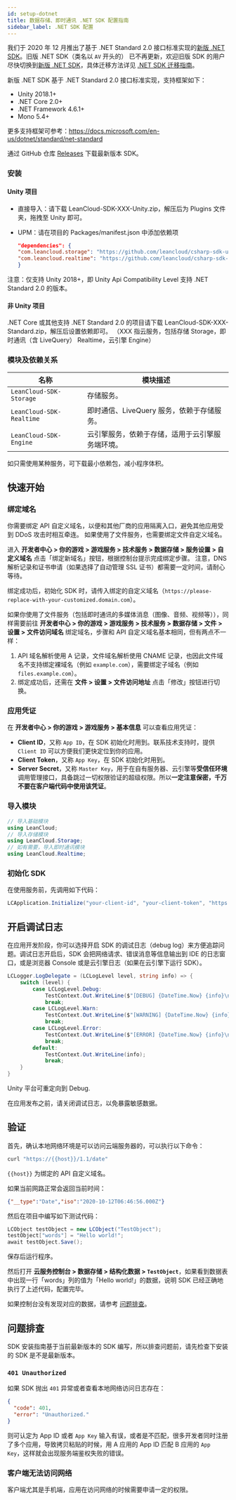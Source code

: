 ```yaml
---
id: setup-dotnet
title: 数据存储、即时通讯 .NET SDK 配置指南
sidebar_label: .NET SDK 配置
---
```




我们于 2020 年 12 月推出了基于 .NET Standard 2.0 接口标准实现的[新版 .NET SDK](https://github.com/leancloud/csharp-sdk)。旧版 .NET SDK（类名以 `AV` 开头的） 已不再更新，欢迎旧版 SDK 的用户尽快切换到[新版 .NET SDK](https://github.com/leancloud/csharp-sdk)，具体迁移方法详见 [.NET SDK 迁移指南]。

[.NET SDK 迁移指南]: https://github.com/leancloud/csharp-sdk/wiki/.Net-Standard-SDK-%E8%BF%81%E7%A7%BB%E6%8C%87%E5%8D%97

新版 .NET SDK 基于 .NET Standard 2.0 接口标准实现，支持框架如下：

- Unity 2018.1+
- .NET Core 2.0+
- .NET Framework 4.6.1+
- Mono 5.4+

更多支持框架可参考：https://docs.microsoft.com/en-us/dotnet/standard/net-standard

通过 GitHub 仓库 [Releases](https://github.com/leancloud/csharp-sdk/releases) 下载最新版本 SDK。

### 安装

#### Unity 项目

- 直接导入：请下载 LeanCloud-SDK-XXX-Unity.zip，解压后为 Plugins 文件夹，拖拽至 Unity 即可。

- UPM：请在项目的 Packages/manifest.json 中添加依赖项

    ```json
    "dependencies": {
    "com.leancloud.storage": "https://github.com/leancloud/csharp-sdk-upm.git#storage-0.7.5",
    "com.leancloud.realtime": "https://github.com/leancloud/csharp-sdk-upm.git#realtime-0.7.5"
    }
    ```

注意：仅支持 Unity 2018+，即 Unity Api Compatibility Level 支持 .NET Standard 2.0 的版本。

#### 非 Unity 项目

.NET Core 或其他支持 .NET Standard 2.0 的项目请下载 LeanCloud-SDK-XXX-Standard.zip，解压后设置依赖即可。
（XXX 指云服务，包括存储 Storage，即时通讯（含 LiveQuery） Realtime，云引擎 Engine）

### 模块及依赖关系

名称 | 模块描述
--|---
`LeanCloud-SDK-Storage`| 存储服务。
`LeanCloud-SDK-Realtime`| 即时通信、LiveQuery 服务，依赖于存储服务。
`LeanCloud-SDK-Engine`| 云引擎服务，依赖于存储，适用于云引擎服务端环境。

如只需使用某种服务，可下载最小依赖包，减小程序体积。

## 快速开始

### 绑定域名

你需要绑定 API 自定义域名，以便和其他厂商的应用隔离入口，避免其他应用受到 DDoS 攻击时相互牵连。
如果使用了文件服务，也需要绑定文件自定义域名。

进入 **开发者中心 > 你的游戏 > 游戏服务 > 技术服务 > 数据存储 > 服务设置 > 自定义域名** 点击「绑定新域名」按钮，根据控制台提示完成绑定步骤。
注意，DNS 解析记录和证书申请（如果选择了自动管理 SSL 证书）都需要一定时间，请耐心等待。

绑定成功后，初始化 SDK 时，请传入绑定的自定义域名（`https://please-replace-with-your-customized.domain.com`）。

如果你使用了文件服务（包括即时通讯的多媒体消息（图像、音频、视频等）），同样需要前往 **开发者中心 > 你的游戏 > 游戏服务 > 技术服务 > 数据存储 > 文件 > 设置 > 文件访问域名** 绑定域名，步骤和 API 自定义域名基本相同，但有两点不一样：

1. API 域名解析使用 A 记录，文件域名解析使用 CNAME 记录，也因此文件域名不支持绑定裸域名（例如 `example.com`），需要绑定子域名（例如 `files.example.com`）。
2. 绑定成功后，还需在 **文件 > 设置 > 文件访问地址** 点击「修改」按钮进行切换。

### 应用凭证

在 **开发者中心 > 你的游戏 > 游戏服务 > 基本信息** 可以查看应用凭证：

- **Client ID**，又称 `App ID`，在 SDK 初始化时用到。联系技术支持时，提供 `Client ID` 可以方便我们更快定位到你的应用。
- **Client Token**，又称 ``App Key``，在 SDK 初始化时用到。
- **Server Secret**，又称 `Master Key`，用于在自有服务器、云引擎等**受信任环境**调用管理接口，具备跳过一切权限验证的超级权限。所以**一定注意保密，千万不要在客户端代码中使用该凭证**。

### 导入模块

```cs
// 导入基础模块
using LeanCloud;
// 导入存储模块
using LeanCloud.Storage;
// 如有需要，导入即时通讯模块
using LeanCloud.Realtime;
```

### 初始化 SDK

在使用服务前，先调用如下代码：

```cs
LCApplication.Initialize("your-client-id", "your-client-token", "https://please-replace-with-your-customized.domain.com");
```

## 开启调试日志

在应用开发阶段，你可以选择开启 SDK 的调试日志（debug log）来方便追踪问题。调试日志开启后，SDK 会把网络请求、错误消息等信息输出到 IDE 的日志窗口，或是浏览器 Console 或是云引擎日志（如果在云引擎下运行 SDK）。

```cs
LCLogger.LogDelegate = (LCLogLevel level, string info) => {
    switch (level) {
        case LCLogLevel.Debug:
            TestContext.Out.WriteLine($"[DEBUG] {DateTime.Now} {info}\n");
            break;
        case LCLogLevel.Warn:
            TestContext.Out.WriteLine($"[WARNING] {DateTime.Now} {info}\n");
            break;
        case LCLogLevel.Error:
            TestContext.Out.WriteLine($"[ERROR] {DateTime.Now} {info}\n");
            break;
        default:
            TestContext.Out.WriteLine(info);
            break;
    }
}
```

Unity 平台可重定向到 Debug.

在应用发布之前，请关闭调试日志，以免暴露敏感数据。

## 验证

首先，确认本地网络环境是可以访问云端服务器的，可以执行以下命令：

```sh
curl "https://{{host}}/1.1/date"
```

`{{host}}` 为绑定的 API 自定义域名。

如果当前网路正常会返回当前时间：

```json
{"__type":"Date","iso":"2020-10-12T06:46:56.000Z"}
```

然后在项目中编写如下测试代码：

```cs
LCObject testObject = new LCObject("TestObject");
testObject["words"] = "Hello world!";
await testObject.Save();
```

保存后运行程序。

然后打开 **云服务控制台 > 数据存储 > 结构化数据 > `TestObject`**，如果看到数据表中出现一行「words」列的值为「Hello world!」的数据，说明 SDK 已经正确地执行了上述代码，配置完毕。

如果控制台没有发现对应的数据，请参考 [问题排查](#问题排查)。

## 问题排查

SDK 安装指南基于当前最新版本的 SDK 编写，所以排查问题前，请先检查下安装的 SDK 是不是最新版本。

### `401 Unauthorized`

如果 SDK 抛出 `401` 异常或者查看本地网络访问日志存在：

```json
{
  "code": 401,
  "error": "Unauthorized."
}
```

则可认定为 App ID 或者 `App Key` 输入有误，或者是不匹配，很多开发者同时注册了多个应用，导致拷贝粘贴的时候，用 A 应用的 App ID 匹配 B 应用的 `App Key`，这样就会出现服务端鉴权失败的错误。

### 客户端无法访问网络

客户端尤其是手机端，应用在访问网络的时候需要申请一定的权限。